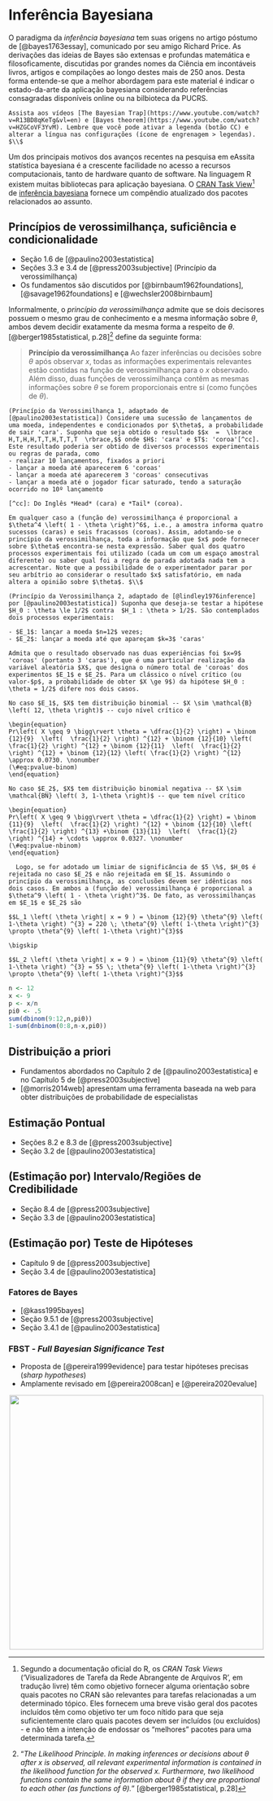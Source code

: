 # Inferência Bayesiana {#inferencia-bayesiana}
O paradigma da *inferência bayesiana* tem suas origens no artigo póstumo de [@bayes1763essay], comunicado por seu amigo Richard Price. As derivações das ideias de Bayes são extensas e profundas matemática e filosoficamente, discutidas por grandes nomes da Ciência em incontáveis livros, artigos e compilações ao longo destes mais de 250 anos. Desta forma entende-se que a melhor abordagem para este material é indicar o estado-da-arte da aplicação bayesiana considerando referências consagradas disponíveis online ou na bilbioteca da PUCRS.

```exercise
Assista aos vídeos [The Bayesian Trap](https://www.youtube.com/watch?v=R13BD8qKeTg&vl=en) e [Bayes theorem](https://www.youtube.com/watch?v=HZGCoVF3YvM). Lembre que você pode ativar a legenda (botão CC) e alterar a língua nas configurações (ícone de engrenagem > legendas). $\\$
```

<!-- Na abordagem *bayesiana* a estimação pontual é similar à clássica, mas quando feita por intervalos é chamada (estimação por) *Intervalo de Credibilidade* (IC/ICr). Os testes de hipóteses bayesianos têm o mesmo objetivo dos TH da abordagem clássica, que é decidir se um parâmetro ou conjunto de parâmetros pertencem a $\Theta_0$ ou $\Theta_1$, porém garantindo a não violação do *princípio da verossimilhança*. -->

<!-- ## Softwares -->
Um dos principais motivos dos avanços recentes na pesquisa em eAssita statística bayesiana é a crescente facilidade no acesso a recursos computacionais, tanto de hardware quanto de software. Na linguagem R existem muitas bibliotecas para aplicação bayesiana. O [CRAN Task View](https://cran.r-project.org/web/views/)[^ctv] de [inferência bayesiana](https://cran.r-project.org/view=Bayesian) fornece um compêndio atualizado dos pacotes relacionados ao assunto.

[^ctv]: Segundo a documentação oficial do R, os *CRAN Task Views* ('Visualizadores de Tarefa da Rede Abrangente de Arquivos R', em tradução livre) têm como objetivo fornecer alguma orientação sobre quais pacotes no CRAN são relevantes para tarefas relacionadas a um determinado tópico. Eles fornecem uma breve visão geral dos pacotes incluídos têm como objetivo ter um foco nítido para que seja suficientemente claro quais pacotes devem ser incluídos (ou excluídos) - e não têm a intenção de endossar os "melhores" pacotes para uma determinada tarefa.


<!-- ```{example, bayes} -->
<!-- (Adaptado de [@stone2016bayes])  -->
<!-- ``` -->
<!-- ```{r} -->
<!-- # verossimilhança (likelihood) = prob de de manchas devido à varíola -->
<!-- pSpotsGSmallpox <- 0.9 -->
<!-- # priori = prob de varíola -->
<!-- pSmallpox <- 0.001 -->
<!-- # marginal likelihood = prob of spots. -->
<!-- pSpots <- 0.081 -->
<!-- # find posterior = prob of smallpox given spots.  -->
<!-- pSmallpoxGSpots = pSpotsGSmallpox * pSmallpox / pSpots -->
<!-- s <- sprintf("pSmallpoxGSpots = %.3f", pSmallpoxGSpots) -->
<!-- print(s) -->
<!-- ``` -->


## Princípios de verossimilhança, suficiência e condicionalidade
- Seção 1.6 de [@paulino2003estatistica]  
- Seções 3.3 e 3.4 de [@press2003subjective] (Princípio da verossimilhança)  
- Os fundamentos são discutidos por [@birnbaum1962foundations], [@savage1962foundations] e [@wechsler2008birnbaum]  

Informalmente, o *princípio da verossimilhança* admite que se dois decisores possuem o mesmo grau de conhecimento e a mesma informação sobre $\theta$, ambos devem decidir exatamente da mesma forma a respeito de $\theta$. [@berger1985statistical, p.28][^pv] define da seguinte forma:  

> **Princípio da verossimilhança** Ao fazer inferências ou decisões sobre $\theta$ após observar $x$, todas as informações experimentais relevantes estão contidas na função de verossimilhança para o $x$ observado. Além disso, duas funções de verossimilhança contêm as mesmas informações sobre $\theta$ se forem proporcionais entre si (como funções de $\theta$). 

[^pv]: "*The Likelihood Principle. In making inferences or decisions about $\theta$ after x is observed, all relevant experimental information is contained in the likelihood function for the observed x. Furthermore, two likelihood functions contain the same information about $\theta$ if they are proportional to each other (as functions of $\theta$).*" [@berger1985statistical, p.28]

```example
(Princípio da Verossimilhança 1, adaptado de [@paulino2003estatistica]) Considere uma sucessão de lançamentos de uma moeda, independentes e condicionados por $\theta$, a probabilidade de sair 'cara'. Suponha que seja obtido o resultado $$x  =  \lbrace H,T,H,H,T,T,H,T,T,T  \rbrace,$$ onde $H$: 'cara' e $T$: 'coroa'[^cc]. Este resultado poderia ser obtido de diversos processos experimentais ou regras de parada, como  
- realizar 10 lançamentos, fixados a priori  
- lançar a moeda até aparecerem 6 'coroas'  
- lançar a moeda até aparecerem 3 'coroas' consecutivas  
- lançar a moeda até o jogador ficar saturado, tendo a saturação ocorrido no 10º lançamento

[^cc]: Do Inglês *Head* (cara) e *Tail* (coroa). 

Em qualquer caso a (função de) verossimilhança é proporcional a $\theta^4 \left( 1 - \theta \right)^6$, i.e., a amostra informa quatro sucessos (caras) e seis fracassos (coroas). Assim, adotando-se o princípio da verossimilhança, toda a informação que $x$ pode fornecer sobre $\theta$ encontra-se nesta expressão. Saber qual dos quatro processos experimentais foi utilizado (cada um com um espaço amostral diferente) ou saber qual foi a regra de parada adotada nada tem a acrescentar. Note que a possibilidade de o experimentador parar por seu arbítrio ao considerar o resultado $x$ satisfatório, em nada altera a opinião sobre $\theta$. $\\$
```

```example
(Princípio da Verossimilhança 2, adaptado de [@lindley1976inference] por [@paulino2003estatistica]) Suponha que deseja-se testar a hipótese $H_0 : \theta \le 1/2$ contra  $H_1 : \theta > 1/2$. São contemplados dois processos experimentais:  

- $E_1$: lançar a moeda $n=12$ vezes;  
- $E_2$: lançar a moeda até que apareçam $k=3$ 'caras'

Admita que o resultado observado nas duas experiências foi $x=9$ 'coroas' (portanto 3 'caras'), que é uma particular realização da variável aleatória $X$, que designa o número total de 'coroas' dos experimentos $E_1$ e $E_2$. Para um clássico o nível crítico (ou valor-$p$, a probabilidade de obter $X \ge 9$) da hipótese $H_0 : \theta = 1/2$ difere nos dois casos.  

No caso $E_1$, $X$ tem distribuição binomial -- $X \sim \mathcal{B} \left( 12, \theta \right)$ -- cujo nível crítico é

\begin{equation}
Pr\left( X \geq 9 \bigg\rvert \theta = \dfrac{1}{2} \right) = \binom {12}{9}  \left(  \frac{1}{2} \right) ^{12} + \binom {12}{10} \left(  \frac{1}{2} \right) ^{12} + \binom {12}{11}  \left(  \frac{1}{2} \right) ^{12} + \binom {12}{12} \left( \frac{1}{2} \right) ^{12} \approx 0.0730. \nonumber
(\#eq:pvalue-binom)
\end{equation}

No caso $E_2$, $X$ tem distribuição binomial negativa -- $X \sim \mathcal{BN} \left( 3, 1-\theta \right)$ -- que tem nível crítico

\begin{equation}
Pr\left( X \geq 9 \bigg\rvert \theta = \dfrac{1}{2} \right) = \binom {11}{9}  \left(  \frac{1}{2} \right) ^{12} + \binom {12}{10} \left(  \frac{1}{2} \right) ^{13} +\binom {13}{11}  \left(  \frac{1}{2} \right) ^{14} + \cdots \approx 0.0327. \nonumber
(\#eq:pvalue-nbinom)
\end{equation}

  Logo, se for adotado um limiar de significância de $5 \%$, $H_0$ é rejeitada no caso $E_2$ e não rejeitada em $E_1$. Assumindo o princípio da verossimilhança, as conclusões devem ser idênticas nos dois casos. Em ambos a (função de) verossimilhança é proporcional a $\theta^9 \left( 1 - \theta \right)^3$. De fato, as verossimilhanças em $E_1$ e $E_2$ são

$$L_1 \left( \theta \right| x = 9 ) = \binom {12}{9} \theta^{9} \left( 1-\theta \right) ^{3} = 220 \; \theta^{9} \left( 1-\theta \right)^{3} \propto \theta^{9} \left( 1-\theta \right)^{3}$$

\bigskip

$$L_2 \left( \theta \right| x = 9 ) = \binom {11}{9} \theta^{9} \left( 1-\theta \right) ^{3} = 55 \; \theta^{9} \left( 1-\theta \right)^{3} \propto \theta^{9} \left( 1-\theta \right)^{3}$$
```
```r
n <- 12
x <- 9
p <- x/n
pi0 <- .5
sum(dbinom(9:12,n,pi0))
1-sum(dnbinom(0:8,n-x,pi0))
```

## Distribuição a priori
- Fundamentos abordados no Capítulo 2 de [@paulino2003estatistica] e no Capítulo 5 de [@press2003subjective]  
- [@morris2014web] apresentam uma ferramenta baseada na web para obter distribuições de probabilidade de especialistas
 
## Estimação Pontual
- Seções 8.2 e 8.3 de [@press2003subjective]  
- Seção 3.2 de [@paulino2003estatistica]  
<!-- Assim como na abordagem clássica, a *estimação pontual* sob o prisma bayesiano faz uso de estimadores para calcular estimativas (pontuais) para os parâmetros de interesse. Outro uso das estimativas pontuais é resumir a distribuição a posteriori, conforme veremos a seguir. -->

## (Estimação por) Intervalo/Regiões de Credibilidade
- Seção 8.4 de [@press2003subjective]  
- Seção 3.3 de [@paulino2003estatistica]  
<!-- ### Proporção -->

<!-- ### Média -->

## (Estimação por) Teste de Hipóteses
- Capítulo 9 de [@press2003subjective]  
- Seção 3.4 de [@paulino2003estatistica]  

### Fatores de Bayes
- [@kass1995bayes]   
- Seção 9.5.1 de [@press2003subjective]  
- Seção 3.4.1 de [@paulino2003estatistica]  

### FBST - *Full Bayesian Significance Test*
- Proposta de [@pereira1999evidence] para testar hipóteses precisas (*sharp hypotheses*)  
- Amplamente revisado em [@pereira2008can] e [@pereira2020evalue]

<center><p><a href= "https://www.ime.usp.br/~cpereira/">
<img border = "0" src="https://www.ime.usp.br/~cpereira/fbst.gif" width="500">
</a> </p> </center>

